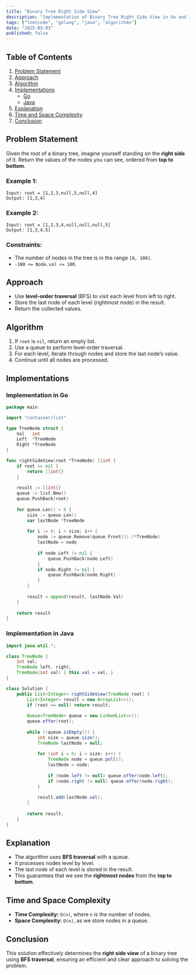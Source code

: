 ```yaml
---
title: "Binary Tree Right Side View"
description: "Implementation of Binary Tree Right Side View in Go and Java."
tags: ["leetcode", "golang", "java", "algorithms"]
date: "2025-03-03"
published: false
---
```


## Table of Contents

1. [Problem Statement](#problem-statement)
2. [Approach](#approach)
3. [Algorithm](#algorithm)
4. [Implementations](#implementations)
   - [Go](#implementation-in-go)
   - [Java](#implementation-in-java)
5. [Explanation](#explanation)
6. [Time and Space Complexity](#time-and-space-complexity)
7. [Conclusion](#conclusion)

## Problem Statement

Given the root of a binary tree, imagine yourself standing on the **right side** of it. Return the values of the nodes you can see, ordered from **top to bottom**.

### Example 1:

```
Input: root = [1,2,3,null,5,null,4]
Output: [1,3,4]
```

### Example 2:

```
Input: root = [1,2,3,4,null,null,null,5]
Output: [1,3,4,5]
```

### Constraints:

- The number of nodes in the tree is in the range `[0, 100]`.
- `-100 <= Node.val <= 100`.

## Approach

- Use **level-order traversal** (BFS) to visit each level from left to right.
- Store the last node of each level (rightmost node) in the result.
- Return the collected values.

## Algorithm

1. If `root` is `nil`, return an empty list.
2. Use a queue to perform level-order traversal.
3. For each level, iterate through nodes and store the last node’s value.
4. Continue until all nodes are processed.

## Implementations

### Implementation in Go

```go
package main

import "container/list"

type TreeNode struct {
    Val   int
    Left  *TreeNode
    Right *TreeNode
}

func rightSideView(root *TreeNode) []int {
    if root == nil {
        return []int{}
    }
    
    result := []int{}
    queue := list.New()
    queue.PushBack(root)
    
    for queue.Len() > 0 {
        size := queue.Len()
        var lastNode *TreeNode
        
        for i := 0; i < size; i++ {
            node := queue.Remove(queue.Front()).(*TreeNode)
            lastNode = node
            
            if node.Left != nil {
                queue.PushBack(node.Left)
            }
            if node.Right != nil {
                queue.PushBack(node.Right)
            }
        }
        
        result = append(result, lastNode.Val)
    }
    
    return result
}
```

### Implementation in Java

```java
import java.util.*;

class TreeNode {
    int val;
    TreeNode left, right;
    TreeNode(int val) { this.val = val; }
}

class Solution {
    public List<Integer> rightSideView(TreeNode root) {
        List<Integer> result = new ArrayList<>();
        if (root == null) return result;
        
        Queue<TreeNode> queue = new LinkedList<>();
        queue.offer(root);
        
        while (!queue.isEmpty()) {
            int size = queue.size();
            TreeNode lastNode = null;
            
            for (int i = 0; i < size; i++) {
                TreeNode node = queue.poll();
                lastNode = node;
                
                if (node.left != null) queue.offer(node.left);
                if (node.right != null) queue.offer(node.right);
            }
            
            result.add(lastNode.val);
        }
        
        return result;
    }
}
```

## Explanation

- The algorithm uses **BFS traversal** with a queue.
- It processes nodes level by level.
- The last node of each level is stored in the result.
- This guarantees that we see the **rightmost nodes** from the **top to bottom**.

## Time and Space Complexity

- **Time Complexity:** `O(n)`, where `n` is the number of nodes.
- **Space Complexity:** `O(n)`, as we store nodes in a queue.

## Conclusion

This solution effectively determines the **right side view** of a binary tree using **BFS traversal**, ensuring an efficient and clear approach to solving the problem.

